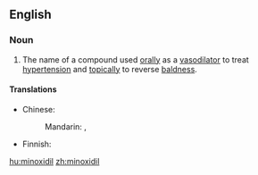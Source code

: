 ==English==

===Noun===
{{en-noun|-}}
{{wikipedia}}

# {{pharmaceutical drug}} The name of a compound used [[orally]] as a [[vasodilator]] to treat [[hypertension]] and [[topically]] to reverse [[baldness]].

====Translations====
{{trans-top|compound}}
* Chinese: 
*: Mandarin: {{t|cmn|米諾地爾|sc=Hani}}, {{t|cmn|米诺地尔|tr=mǐnuòdì'ěr|sc=Hani}}
{{trans-mid}}
* Finnish: {{t|fi|minoksidiili}}
{{trans-bottom}}

[[hu:minoxidil]]
[[zh:minoxidil]]